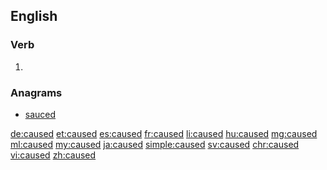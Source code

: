 ==English==

===Verb===
{{head|en}}

# {{en-past of|cause}}

===Anagrams===
* [[sauced#English|sauced]]

[[de:caused]]
[[et:caused]]
[[es:caused]]
[[fr:caused]]
[[li:caused]]
[[hu:caused]]
[[mg:caused]]
[[ml:caused]]
[[my:caused]]
[[ja:caused]]
[[simple:caused]]
[[sv:caused]]
[[chr:caused]]
[[vi:caused]]
[[zh:caused]]
